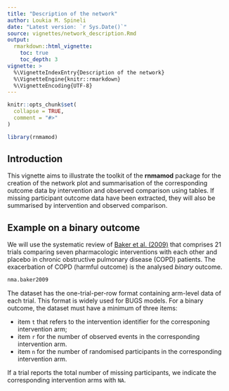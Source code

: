 ```yaml
---
title: "Description of the network"
author: Loukia M. Spineli
date: "Latest version: `r Sys.Date()`"
source: vignettes/network_description.Rmd
output: 
  rmarkdown::html_vignette:
    toc: true
    toc_depth: 3
vignette: >
  %\VignetteIndexEntry{Description of the network}
  %\VignetteEngine{knitr::rmarkdown}
  %\VignetteEncoding{UTF-8}
---
```


```r
knitr::opts_chunk$set(
  collapse = TRUE,
  comment = "#>"
)
```

```r
library(rnmamod)
```

## Introduction

This vignette aims to illustrate the toolkit of the **rnmamod** package for the creation of the network plot and summarisation of the corresponding outcome data by intervention and observed comparison using tables. If missing participant outcome data have been extracted, they will also be summarised by intervention and observed comparison.

## Example on a binary outcome 

We will use the systematic review of [Baker et al. (2009)](https://pubmed.ncbi.nlm.nih.gov/19637942/) that comprises 21 trials comparing seven pharmacologic interventions with each other and placebo in chronic obstructive pulmonary disease (COPD) patients. The exacerbation of COPD (harmful outcome) is the analysed *binary* outcome. 

```r
nma.baker2009
```

The dataset has the one-trial-per-row format containing arm-level data of each trial. This format is widely used for BUGS models. For a binary outcome, the dataset must have a minimum of three items: 

- item `t` that refers to the intervention identifier for the corresponing intervention arm;
- item `r` for the number of observed events in the corresponding intervention arm. 
- item `n` for the number of randomised participants in the corresponding intervention arm.

If a trial reports the total number of missing participants, we indicate the corresponding intervention arms with `NA`.
